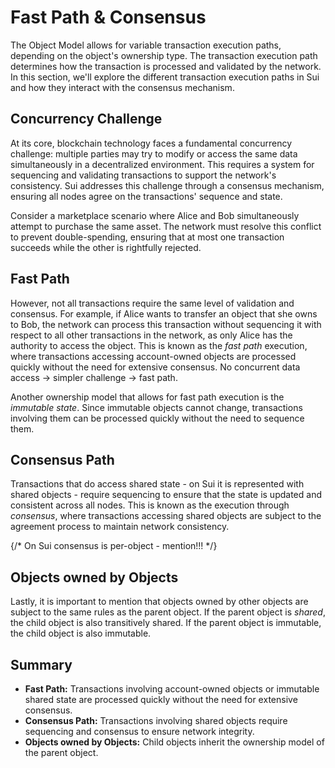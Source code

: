 # Fast Path & Consensus

The Object Model allows for variable transaction execution paths, depending on the object's
ownership type. The transaction execution path determines how the transaction is processed and
validated by the network. In this section, we'll explore the different transaction execution paths
in Sui and how they interact with the consensus mechanism.

## Concurrency Challenge

At its core, blockchain technology faces a fundamental concurrency challenge: multiple parties may
try to modify or access the same data simultaneously in a decentralized environment. This requires a
system for sequencing and validating transactions to support the network's consistency. Sui
addresses this challenge through a consensus mechanism, ensuring all nodes agree on the
transactions' sequence and state.

Consider a marketplace scenario where Alice and Bob simultaneously attempt to purchase the same
asset. The network must resolve this conflict to prevent double-spending, ensuring that at most one
transaction succeeds while the other is rightfully rejected.

## Fast Path

However, not all transactions require the same level of validation and consensus. For example, if
Alice wants to transfer an object that she owns to Bob, the network can process this transaction
without sequencing it with respect to all other transactions in the network, as only Alice has the
authority to access the object. This is known as the _fast path_ execution, where transactions
accessing account-owned objects are processed quickly without the need for extensive consensus. No
concurrent data access -> simpler challenge -> fast path.

Another ownership model that allows for fast path execution is the _immutable state_. Since
immutable objects cannot change, transactions involving them can be processed quickly without the
need to sequence them.

## Consensus Path

Transactions that do access shared state - on Sui it is represented with shared objects - require
sequencing to ensure that the state is updated and consistent across all nodes. This is known as the
execution through _consensus_, where transactions accessing shared objects are subject to the
agreement process to maintain network consistency.

{/* On Sui consensus is per-object - mention!!! */}

## Objects owned by Objects

Lastly, it is important to mention that objects owned by other objects are subject to the same rules
as the parent object. If the parent object is _shared_, the child object is also transitively
shared. If the parent object is immutable, the child object is also immutable.

## Summary

- **Fast Path:** Transactions involving account-owned objects or immutable shared state are
  processed quickly without the need for extensive consensus.
- **Consensus Path:** Transactions involving shared objects require sequencing and consensus to
  ensure network integrity.
- **Objects owned by Objects:** Child objects inherit the ownership model of the parent object.
